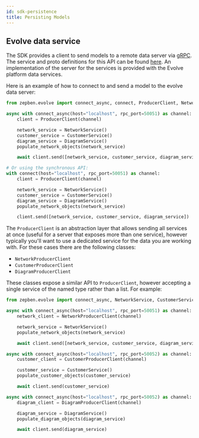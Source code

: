```yaml
---
id: sdk-persistence
title: Persisting Models
---
```



## Evolve data service

The SDK provides a client to send models to a remote data server via [gRPC](http://grpc.io/). The service and proto
definitions for this API can be found [here](http://github.com/zepben/evolve-grpc). An implementation of the server for
the services is provided with the Evolve platform data services.

Here is an example of how to connect to and send a model to the evolve data server:

```python
from zepben.evolve import connect_async, connect, ProducerClient, NetworkService, CustomerService, DiagramService

async with connect_async(host="localhost", rpc_port=50051) as channel:
    client = ProducerClient(channel)

    network_service = NetworkService()
    customer_service = CustomerService()
    diagram_service = DiagramService()
    populate_network_objects(network_service)

    await client.send([network_service, customer_service, diagram_service])

# Or using the synchronous API:
with connect(host="localhost", rpc_port=50051) as channel:
    client = ProducerClient(channel)

    network_service = NetworkService()
    customer_service = CustomerService()
    diagram_service = DiagramService()
    populate_network_objects(network_service)

    client.send([network_service, customer_service, diagram_service])
```

The `ProducerClient` is an abstraction layer that allows sending all services at once (useful for a server that exposes
more than one service), however typically you'll want to use a dedicated service for the data you are working with.
For these cases there are the following classes:

- `NetworkProducerClient`
- `CustomerProducerClient`
- `DiagramProducerClient`

These classes expose a similar API to `ProducerClient`, however accepting a single service of the named type rather than a list.
For example:

```python
from zepben.evolve import connect_async, NetworkService, CustomerService, DiagramService, NetworkProducerClient, CustomerProducerClient, DiagramProducerClient

async with connect_async(host="localhost", rpc_port=50051) as channel:
    network_client = NetworkProducerClient(channel)

    network_service = NetworkService()
    populate_network_objects(network_service)

    await client.send([network_service, customer_service, diagram_service])

async with connect_async(host="localhost", rpc_port=50052) as channel:
    customer_client = CustomerProducerClient(channel)

    customer_service = CustomerService()
    populate_customer_objects(customer_service)

    await client.send(customer_service)

async with connect_async(host="localhost", rpc_port=50052) as channel:
    diagram_client = DiagramProducerClient(channel)

    diagram_service = DiagramService()
    populate_diagram_objects(diagram_service)

    await client.send(diagram_service)
```
